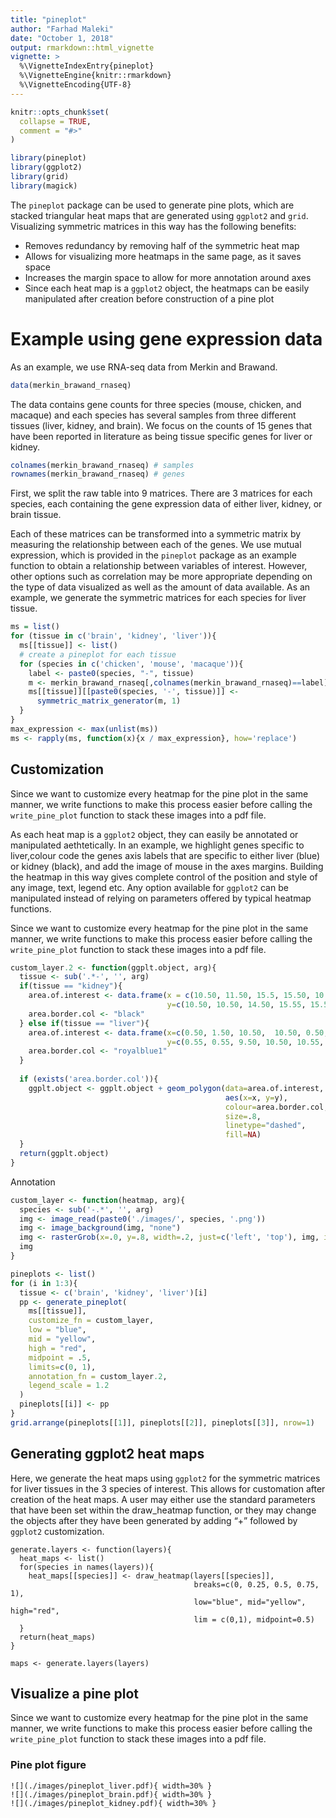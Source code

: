 ```yaml
---
title: "pineplot"
author: "Farhad Maleki"
date: "October 1, 2018"
output: rmarkdown::html_vignette
vignette: >
  %\VignetteIndexEntry{pineplot}
  %\VignetteEngine{knitr::rmarkdown}
  %\VignetteEncoding{UTF-8}
---
```


```r
knitr::opts_chunk$set(
  collapse = TRUE,
  comment = "#>"
)
```

```r
library(pineplot)
library(ggplot2)
library(grid)
library(magick)
```

The `pineplot` package can be used to generate pine plots, which are stacked triangular heat maps that are generated using `ggplot2` and `grid`. Visualizing symmetric matrices in this way has the following benefits:

- Removes redundancy by removing half of the symmetric heat map
- Allows for visualizing more heatmaps in the same page, as it saves space
- Increases the margin space to allow for more annotation around axes
- Since each heat map is a `ggplot2` object, the heatmaps can be easily manipulated after creation before construction of a pine plot

# Example using gene expression data

As an example, we use RNA-seq data from Merkin and Brawand.

```r
data(merkin_brawand_rnaseq)
```

The data contains gene counts for three species (mouse, chicken, and macaque) and each species has several samples from three different tissues (liver, kidney, and brain). We focus on the counts of 15 genes that have been reported in literature as being tissue specific genes for liver or kidney. 

```r
colnames(merkin_brawand_rnaseq) # samples
rownames(merkin_brawand_rnaseq) # genes
```

First, we split the raw table into 9 matrices. There are 3 matrices for each species, each containing the gene expression data of either liver, kidney, or brain tissue.

Each of these matrices can be transformed into a symmetric matrix by measuring the relationship between each of the genes. We use mutual expression, which is provided in the `pineplot` package as an example function to obtain a relationship between variables of interest. However, other options such as correlation may be more appropriate depending on the type of data visualized as well as the amount of data available. As an example, we generate the symmetric matrices for each species for liver tissue.

```r
ms = list()
for (tissue in c('brain', 'kidney', 'liver')){
  ms[[tissue]] <- list()
  # create a pineplot for each tissue
  for (species in c('chicken', 'mouse', 'macaque')){
    label <- paste0(species, "-", tissue)
    m <- merkin_brawand_rnaseq[,colnames(merkin_brawand_rnaseq)==label]
    ms[[tissue]][[paste0(species, '-', tissue)]] <- 
      symmetric_matrix_generator(m, 1)
  }
}
max_expression <- max(unlist(ms))
ms <- rapply(ms, function(x){x / max_expression}, how='replace')
```

## Customization 

Since we want to customize every heatmap for the pine plot in the same manner, we write functions to make this process easier before calling the `write_pine_plot` function to stack these images into a pdf file.

As each heat map is a `ggplot2` object, they can easily be annotated or manipulated aethtetically. In an example, we highlight genes specific to liver,colour code the genes axis labels that are specific to either liver (blue) or kidney (black), and add the image of mouse in the axes margins. Building the heatmap in this way gives complete control of the position and style of any image, text, legend etc. Any option available for `ggplot2` can be manipulated instead of relying on parameters offered by typical heatmap functions.

Since we want to customize every heatmap for the pine plot in the same manner, we write functions to make this process easier before calling the `write_pine_plot` function to stack these images into a pdf file.

```r
custom_layer.2 <- function(ggplt.object, arg){
  tissue <- sub('.*-', '', arg)
  if(tissue == "kidney"){
    area.of.interest <- data.frame(x = c(10.50, 11.50, 15.5, 15.50, 10.5, 10.50 ),
                                   y=c(10.50, 10.50, 14.50, 15.55, 15.55, 10.5))
    area.border.col <- "black"
  } else if(tissue == "liver"){
    area.of.interest <- data.frame(x=c(0.50, 1.50, 10.50,  10.50, 0.50, 0.50 ),
                                   y=c(0.55, 0.55, 9.50, 10.50, 10.55, 0.55))
    area.border.col <- "royalblue1"
  }
  
  if (exists('area.border.col')){
    ggplt.object <- ggplt.object + geom_polygon(data=area.of.interest, 
                                                aes(x=x, y=y),
                                                colour=area.border.col,
                                                size=.8,
                                                linetype="dashed",
                                                fill=NA)
  }
  return(ggplt.object)
}
```

Annotation

```r
custom_layer <- function(heatmap, arg){
  species <- sub('-.*', '', arg)
  img <- image_read(paste0('./images/', species, '.png'))
  img <- image_background(img, "none")
  img <- rasterGrob(x=.0, y=.8, width=.2, just=c('left', 'top'), img, interpolate=TRUE)
  img
}
```

```r
pineplots <- list()
for (i in 1:3){
  tissue <- c('brain', 'kidney', 'liver')[i]
  pp <- generate_pineplot(
    ms[[tissue]],
    customize_fn = custom_layer,
    low = "blue",
    mid = "yellow",
    high = "red",
    midpoint = .5,
    limits=c(0, 1),
    annotation_fn = custom_layer.2,
    legend_scale = 1.2
  )
  pineplots[[i]] <- pp
}
grid.arrange(pineplots[[1]], pineplots[[2]], pineplots[[3]], nrow=1)
```

## Generating ggplot2 heat maps

Here, we generate the heat maps using `ggplot2` for the symmetric matrices for liver tissues in the 3 species of interest. This allows for customation after creation of the heat maps. A user may either use the standard parameters that have been set within the draw_heatmap function, or they may change the objects after they have been generated by adding "+" followed by `ggplot2` customization. 

```
generate.layers <- function(layers){
  heat_maps <- list()
  for(species in names(layers)){
    heat_maps[[species]] <- draw_heatmap(layers[[species]], 
                                         breaks=c(0, 0.25, 0.5, 0.75, 1),
                                         low="blue", mid="yellow", high="red", 
                                         lim = c(0,1), midpoint=0.5)
  }
  return(heat_maps)
}

maps <- generate.layers(layers) 
```

## Visualize a pine plot

Since we want to customize every heatmap for the pine plot in the same manner, we write functions to make this process easier before calling the `write_pine_plot` function to stack these images into a pdf file.

### Pine plot figure
```
![](./images/pineplot_liver.pdf){ width=30% }
![](./images/pineplot_brain.pdf){ width=30% }
![](./images/pineplot_kidney.pdf){ width=30% }
```

